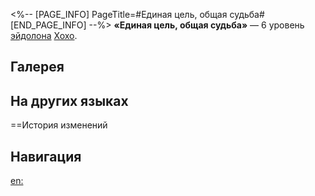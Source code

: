 <%-- [PAGE_INFO]
PageTitle=#Единая цель, общая судьба#
[END_PAGE_INFO] --%>
{{Эйдолон Инфобокс
|Название         = Единая цель, общая судьба
|Изображение      = Эйдолон Единая цель, общая судьба.png
|Персонаж         = Хохо
|Уровень          = 6
|Длительность     = 
|Описание         = Когда Хохо исцеляет союзника, наносимый им урон повышается на 50% на 2 хода.
|Свойство1        = 
|Масштабирование1 = 
}}
'''«Единая цель, общая судьба»''' — 6 уровень [[эйдолон]]а [[Хохо]].

==Галерея==
{{Галерея|position=left|captionalign=center
|Персонаж Хохо Эйдолон 6.png|Осколок Эйдолона
}}

==На других языках==
{{На других языках
|en   = Woven Together, Cohere Forever
|zhs  = 同休共戚，相须而行
|zht  = 同休共戚，相須而行
|ja   = {{Rubi|苦楽|くらく}}を{{Rubi|共|とも}}にする{{Rubi|仲間|なかま}}
|ko   = 동고동락, 언제나 함께
|es   = Objetivo compartido, destino simbiótico
|fr   = Destins en osmose à jamais
|ru   = Единая цель, общая судьба
|th   = Woven Together, Cohere Forever
|vi   = Gắn Bó Keo Sơn, Đồng Hành Phối Hợp
|de   = Einmal verwoben, auf ewig vereint
|id   = Woven Together, Cohere Forever
|pt   = Tecido em Conjunto, Adesão Eterna
}}

==История изменений
{{История изменений|3.5}}

==Навигация==
{{Навык Навбокс|Хохо}}

[[en:]]